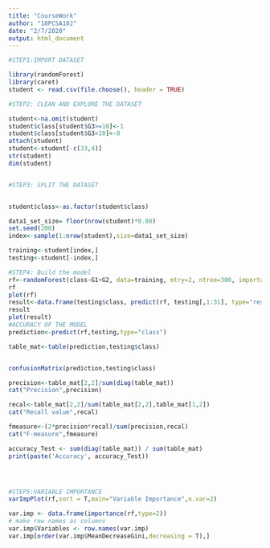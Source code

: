 ---
title: "CourseWork"
author: "18PCSA102"
date: "2/7/2020"
output: html_document
---


```{r}

#STEP1:IMPORT DATASET

library(randomForest)
library(caret)
student <- read.csv(file.choose(), header = TRUE)

#STEP2: CLEAN AND EXPLORE THE DATASET

student<-na.omit(student)
student$class[student$G3>=10]<-1
student$class[student$G3<10]<-0
attach(student)
student<-student[-c(33,4)]
str(student)
dim(student)


#STEP3: SPLIT THE DATASET


student$class<-as.factor(student$class)

data1_set_size= floor(nrow(student)*0.80)
set.seed(200)
index<-sample(1:nrow(student),size=data1_set_size)

training<-student[index,]
testing<-student[-index,]

#STEP4: Build the model
rf<-randomForest(class~G1+G2, data=training, mtry=2, ntree=300, importance=TRUE)
rf
plot(rf)
result<-data.frame(testing$class, predict(rf, testing[,1:31], type="response"))
result
plot(result)
#ACCURACY OF THE MODEL
prediction<-predict(rf,testing,type="class")

table_mat<-table(prediction,testing$class)


confusionMatrix(prediction,testing$class)

precision<-table_mat[2,2]/sum(diag(table_mat))
cat("Precision",precision)

recal<-table_mat[2,2]/sum(table_mat[2,2],table_mat[1,2])
cat("Recall value",recal)

fmeasure<-(2*precision*recal)/sum(precision,recal)
cat("F-measure",fmeasure)

accuracy_Test <- sum(diag(table_mat)) / sum(table_mat)
print(paste('Accuracy', accuracy_Test))




#STEP5:VARIABLE IMPORTANCE
varImpPlot(rf,sort = T,main="Variable Importance",n.var=2)

var.imp <- data.frame(importance(rf,type=2))
# make row names as columns
var.imp$Variables <- row.names(var.imp)
var.imp[order(var.imp$MeanDecreaseGini,decreasing = T),]








```

